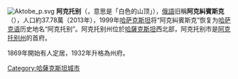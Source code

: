 {{NoteTA
|G1=Country
|1=zh-cn:阿克托别;zh-tw:阿克托貝;
}}
[[File:Aktobe_p.svg|right]]
'''阿克托别'''（{{rtl-lang|kk|Ақтөбе}}，意思是「白色的山顶」），[[俄語|俄語]]旧稱'''阿克糾賓斯克'''（{{lang|ru|Актюбинск}}），人口約37.78萬（2013年），1999年[[哈萨克斯坦|哈萨克斯坦]]将“阿克糾賓斯克”恢复为[[哈萨克语|哈萨克语]]历史地名“阿克托别”。阿克托别州位於[[哈薩克斯坦|哈薩克斯坦]]西北部，阿克托别市是[[阿克托别州|阿克托别州]]的首府。

1869年開始有人定居，1932年升格為州府。

{{DEFAULTSORT:Aktobe}}
[[Category:哈薩克斯坦城市|Category:哈薩克斯坦城市]]
